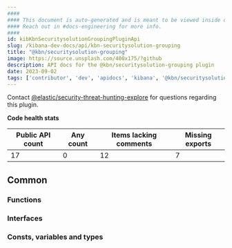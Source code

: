 ```yaml
---
####
#### This document is auto-generated and is meant to be viewed inside our experimental, new docs system.
#### Reach out in #docs-engineering for more info.
####
id: kibKbnSecuritysolutionGroupingPluginApi
slug: /kibana-dev-docs/api/kbn-securitysolution-grouping
title: "@kbn/securitysolution-grouping"
image: https://source.unsplash.com/400x175/?github
description: API docs for the @kbn/securitysolution-grouping plugin
date: 2023-09-02
tags: ['contributor', 'dev', 'apidocs', 'kibana', '@kbn/securitysolution-grouping']
---
```




Contact [@elastic/security-threat-hunting-explore](https://github.com/orgs/elastic/teams/security-threat-hunting-explore) for questions regarding this plugin.

**Code health stats**

| Public API count  | Any count | Items lacking comments | Missing exports |
|-------------------|-----------|------------------------|-----------------|
| 17 | 0 | 12 | 7 |

## Common

### Functions
<DocDefinitionList data={kbnSecuritysolutionGroupingObj.common.functions}/>

### Interfaces
<DocDefinitionList data={kbnSecuritysolutionGroupingObj.common.interfaces}/>

### Consts, variables and types
<DocDefinitionList data={kbnSecuritysolutionGroupingObj.common.misc}/>


